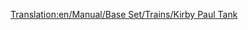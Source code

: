 [[Translation:en/Manual/Base Set/Trains/Kirby Paul Tank]]
{{ca/Manual/Base Set/Trains/Trens|Imatge=[[File:en/Manual/Base Set/Trains/Kirbypaultank.png]]
|Nom=Kirby Paul Tank
|Preu= 16.462 € (8.203 £)
|Velocitat=64 km/h (40 mph)
|Pes=47 t
|Potència=300 CV (223 kW)
|Cost-anual=1.640 € (820 £)
|Disseny=1925
|Duració=15
|Capacitat=--
|Descripció=La locomotora '''Kirby Paul Tank''' és una de les màquines disponibles quan comença el joc. És barata i té molt poca velocitat i potència, de fet, no és aconsellable per a gairebé res a no ser que comenci el joc en els primers anys des que està disponible (és millor esperar una mica i comprar una millor com la [[ca/Chaney 'Jubilee'|Chaney "Jubilee"]] si està disponible). Actualitzeu-la tan aviat com pugueu. També hem de ressaltar que és una de les locomotores amb un vida operacional més curta: només 15 anys.
|Vida-real=''«Collett Pannier Tank»'', més específicament, la ''[http://en.wikipedia.org/wiki/GWR_5700_Class «GWR 5700 Class»]''.
}}